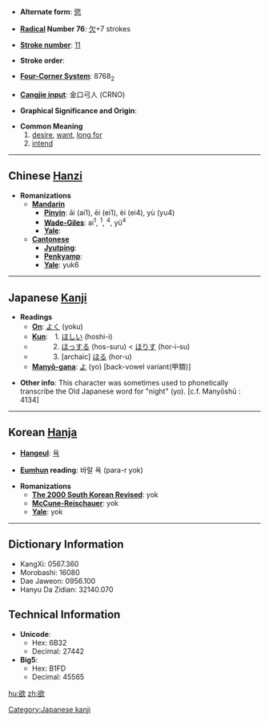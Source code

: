 * '''Alternate form''': [[慾]]

* '''[[Wiktionary:Chinese radical index| Radical]] Number 76''': [[Wiktionary:Chinese radical index 欠|欠]]+7 strokes

* '''[[Wiktionary:Chinese total strokes index|Stroke number]]''': [[Wiktionary:Chinese total strokes index 11|11]]

* '''Stroke order''': 

* '''[[Wiktionary:Chinese four corner index|Four-Corner System]]''': 8768<sub>2</sub>

* '''[[Wiktionary:Chinese Cangjie index|Cangjie input]]''': 金口弓人 (CRNO)

* '''Graphical Significance and Origin''': 

* '''Common Meaning'''
*#[[desire]], [[want]], [[long for]]
*# [[intend]]

----

== Chinese [[Hanzi]] ==

* '''Romanizations'''
** '''[[Mandarin]]'''
*** '''[[Pinyin]]''': āi (ai1), ēi (ei1), èi (ei4), yù (yu4)
*** '''[[Wade-Giles]]''': ai<sup>1</sup>, <sup>1</sup>, <sup>4</sup>, yü<sup>4</sup>
*** '''[[Yale]]''': 
** '''[[Cantonese]]'''
*** '''[[Jyutping]]''':
*** '''[[Penkyamp]]''': 
*** '''[[Yale]]''': yuk6


----

== Japanese [[Kanji]] ==

* '''Readings'''
** '''[[On]]''': [[よく]] (yoku)
** '''[[Kun]]''':　1. [[ほしい]] (hoshi-i)
**　　　2. [[ほっする]] (hos-suru) < [[ほりす]] (hor-i-su)
**　　　3. [archaic] [[ほる]] (hor-u)
** '''[[Manyō-gana]]''': [[よ]] (yo) [back-vowel variant(甲類)]

* '''Other info''':  This character was sometimes used to phonetically transcribe the Old Japanese word for "night" (yo). [c.f. Manyōshū : 4134]

----

== Korean [[Hanja]] ==

* '''[[Hangeul]]''': [[욕]]

* '''[[Eumhun]] reading''': 바랄 욕 (para-r yok)

* '''Romanizations'''
** '''[[The 2000 South Korean Revised Romanization|The 2000 South Korean Revised]]''': yok
** '''[[McCune-Reischauer]]''': yok
** '''[[Yale]]''': yok

----

== Dictionary Information ==

* KangXi: 0567.360
* Morobashi: 16080
* Dae Jaweon: 0956.100
* Hanyu Da Zidian: 32140.070

== Technical Information ==

* '''Unicode''':
** Hex: 6B32
** Decimal: 27442
* '''Big5''':
** Hex: B1FD
** Decimal: 45565

[[Category:Japanese kanji]]

[[hu:欲]]
[[zh:欲]]